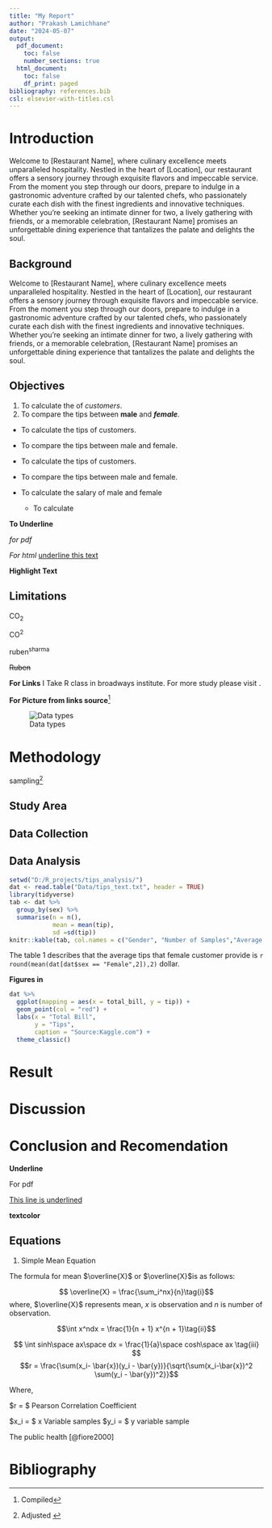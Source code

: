 ```yaml
---
title: "My Report"
author: "Prakash Lamichhane"
date: "2024-05-07"
output:
  pdf_document:
    toc: false
    number_sections: true
  html_document:
    toc: false
    df_print: paged
bibliography: references.bib
csl: elsevier-with-titles.csl
---
```


\newpage

\tableofcontents

\newpage

\listoftables

\newpage

\listoffigures

\newpage

# Introduction

Welcome to [Restaurant Name], where culinary excellence meets unparalleled hospitality. Nestled in the heart of [Location], our restaurant offers a sensory journey through exquisite flavors and impeccable service. From the moment you step through our doors, prepare to indulge in a gastronomic adventure crafted by our talented chefs, who passionately curate each dish with the finest ingredients and innovative techniques. Whether you're seeking an intimate dinner for two, a lively gathering with friends, or a memorable celebration, [Restaurant Name] promises an unforgettable dining experience that tantalizes the palate and delights the soul.

## Background

Welcome to [Restaurant Name], where culinary excellence meets unparalleled hospitality. Nestled in the heart of [Location], our restaurant offers a sensory journey through exquisite flavors and impeccable service. From the moment you step through our doors, prepare to indulge in a gastronomic adventure crafted by our talented chefs, who passionately curate each dish with the finest ingredients and innovative techniques. Whether you're seeking an intimate dinner for two, a lively gathering with friends, or a memorable celebration, [Restaurant Name] promises an unforgettable dining experience that tantalizes the palate and delights the soul.

## Objectives

1.  To calculate the of *customers*.
2.  To compare the tips between **male** and ***female***.

-   To calculate the tips of customers.

-   To compare the tips between male and female.

-   To calculate the tips of customers.

-   To compare the tips between male and female.

-   To calculate the salary of male and female

    -   To calculate

\newpage

**To Underline**

*for pdf* \text{\underline{This sentence is underlined}}

*For html* [underline this text]{style="text-decoration:underline"}

**Highlight Text**

\textcolor{blue}{high}

## Limitations

CO~2~

CO^2^

ruben^sharma^

~~Ruben~~

**For Links** I Take R class in broadways institute. For more study please visit [\textcolor{blue}{here}](https://broadwayinfosys.com/).

**For Picture from links source**[^1]

[^1]: Compiled

<!-- ![R Markdown image](https://www.dataquest.io/wp-content/uploads/2020/06/r-markdown-1536x976.jpg) -->

\newpage

![Data types](images/data_types.jpeg)

# Methodology

sampling[^2]

[^2]: Adjusted \newpage

## Study Area

\newpage

## Data Collection

\newpage

## Data Analysis

```r
setwd("D:/R_projects/tips_analysis/")
dat <- read.table("Data/tips_text.txt", header = TRUE)
library(tidyverse)
tab <- dat %>%
  group_by(sex) %>%
  summarise(n = n(),
            mean = mean(tip),
            sd =sd(tip))
knitr::kable(tab, col.names = c("Gender", "Number of Samples","Average tips","Standard Deviation"),digits = 2, align = "c", caption = "The summary of tips given by male and female customers")

```

The table 1 describes that the average tips that female customer provide is `r round(mean(dat[dat$sex == "Female",2]),2)` dollar.

**Figures in**

```r
dat %>%
  ggplot(mapping = aes(x = total_bill, y = tip)) +
  geom_point(col = "red") +
  labs(x = "Total Bill",
       y = "Tips",
       caption = "Source:Kaggle.com") +
  theme_classic()
```

\newpage

# Result

\newpage

# Discussion

\newpage

# Conclusion and Recomendation

**Underline**

For pdf

\text{\underline{This sentence is underlined.}}

<u> This line is underlined </u>

**textcolor**

\textcolor{green}{The tree is green in color.}

## Equations

1.  Simple Mean Equation

The formula for mean $\overline{X}$ or $\overline{X}$is as follows:

$$ \overline{X}  = \frac{\sum_i^nx}{n}\tag{i}$$ where, $\overline{X}$ represents mean, $x$ is observation and $n$ is number of observation.

$$\int x^ndx = \frac{1}{n + 1} x^{n + 1}\tag{ii}$$

$$ \int sinh\space ax\space dx = \frac{1}{a}\space cosh\space ax \tag{iii} $$ $$r = \frac{\sum(x_i- \bar{x})(y_i - \bar{y})}{\sqrt{\sum(x_i-\bar{x})^2 \sum(y_i - \bar{y})^2}}$$

Where,

\$r = \$ Pearson Correlation Coefficient

\$x_i = \$ x Variable samples \$y_i = \$ y variable sample

The public health [@fiore2000]

# Bibliography
